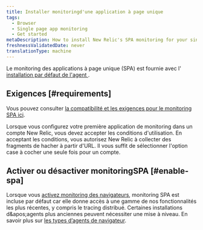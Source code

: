 ```yaml
---
title: Installer monitoringd'une application à page unique
tags:
  - Browser
  - Single page app monitoring
  - Get started
metaDescription: How to install New Relic's SPA monitoring for your single-page apps or any apps that pull content dynamically.
freshnessValidatedDate: never
translationType: machine
---
```


Le monitoring des applications à page unique (SPA) est fournie avec l' [installation par défaut de l'agent <InlinePopover type="browser" />](/docs/browser/browser-monitoring/installation/install-browser-monitoring-agent/).

## Exigences [#requirements]

Vous pouvez consulter [la compatibilité et les exigences pour le monitoring SPA ici](/docs/browser/new-relic-browser/getting-started/compatibility-requirements-browser-monitoring#spa/).

Lorsque vous configurez votre première application de monitoring dans un compte New Relic, vous devez accepter les conditions d'utilisation. En acceptant les conditions, vous autorisez New Relic à collecter des fragments de hacher à partir d'URL. Il vous suffit de sélectionner l'option case à cocher une seule fois pour un compte.

## Activer ou désactiver monitoringSPA [#enable-spa]

Lorsque vous [activez monitoring des navigateurs](/docs/browser/browser-monitoring/installation/install-browser-monitoring-agent#enable), monitoring SPA est incluse par défaut car elle donne accès à une gamme de nos fonctionnalités les plus récentes, y compris le tracing distribué. Certaines installations d&amp;apos;agents plus anciennes peuvent nécessiter une mise à niveau. En savoir plus sur [les types d’agents de navigateur](/docs/browser/browser-monitoring/installation/install-browser-monitoring-agent#agent-types).